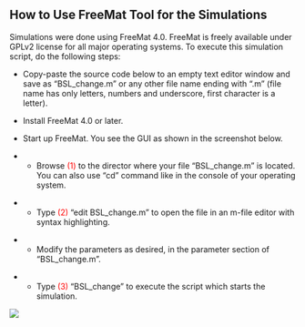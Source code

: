 ==How to Use FreeMat Tool for the Simulations==

Simulations were done using FreeMat 4.0. FreeMat is freely available under GPLv2 license for all major operating systems. To execute this simulation script, do the following steps:

* Copy-paste the source code below to an empty text editor window and save as “BSL_change.m” or any other file name ending with “.m” (file name has only letters, numbers and underscore, first character is a letter).

* Install FreeMat 4.0 or later.

* Start up FreeMat. You see the GUI as shown in the screenshot below.

** Browse <span style="color:red">(1)</span> to the director where your file “BSL_change.m” is located. You can also use “cd” command like in the console of your operating system.

** Type <span style="color:red">(2)</span> “edit BSL_change.m” <ENTER> to open the file in an m-file editor with syntax highlighting.

** Modify the parameters as desired, in the parameter section of “BSL_change.m”.

** Type <span style="color:red">(3)</span> “BSL_change” <ENTER> to execute the script which starts the simulation.

<img src=https://cloud.githubusercontent.com/assets/14133304/9701881/d23db3c8-5442-11e5-8288-23156cfd8840.png></img>
